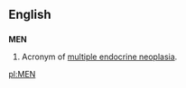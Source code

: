 {{also|Appendix:Variations of "men"}}
==English==

==={{acronym-old}}===
'''MEN'''

# Acronym of [[multiple endocrine neoplasia]].

[[pl:MEN]]